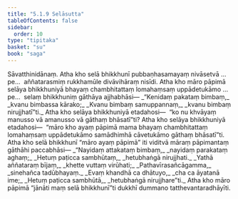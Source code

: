 ```yaml
---
title: "5.1.9 Selāsutta"
tableOfContents: false
sidebar:
  order: 10
type: "tipitaka"
basket: "su"
book: "saga"
---
```



<DynamicBreadcrumb />

<Division number="170" book="saga">

<Paragraph number="990" book="saga">
Sāvatthinidānaṃ. Atha kho selā bhikkhunī pubbaṇhasamayaṃ nivāsetvā …pe…  aññatarasmiṃ rukkhamūle divāvihāraṃ nisīdi. Atha kho māro pāpimā selāya bhikkhuniyā bhayaṃ chambhitattaṃ lomahaṃsaṃ uppādetukāmo …pe…  selaṃ bhikkhuniṃ gāthāya ajjhabhāsi—
</Paragraph>

<Paragraph number="991" type="verses" book="saga">
_“Kenidaṃ pakataṃ bimbaṃ,_  
_kvanu bimbassa kārako;_  
_Kvanu bimbaṃ samuppannaṃ,_  
_kvanu bimbaṃ nirujjhatī”ti._  

</Paragraph>

<Paragraph number="992" book="saga">
Atha kho selāya bhikkhuniyā etadahosi—  “ko nu khvāyaṃ manusso vā amanusso vā gāthaṃ bhāsatī”ti? Atha kho selāya bhikkhuniyā etadahosi—  “māro kho ayaṃ pāpimā mama bhayaṃ chambhitattaṃ lomahaṃsaṃ uppādetukāmo samādhimhā cāvetukāmo gāthaṃ bhāsatī”ti. Atha kho selā bhikkhunī “māro ayaṃ pāpimā” iti viditvā māraṃ pāpimantaṃ gāthāhi paccabhāsi—
</Paragraph>

<Paragraph number="993" type="verses" book="saga">
_“Nayidaṃ attakataṃ bimbaṃ,_  
_nayidaṃ parakataṃ aghaṃ;_  
_Hetuṃ paṭicca sambhūtaṃ,_  
_hetubhaṅgā nirujjhati._  

</Paragraph>

<Paragraph number="994" type="verses" book="saga">
_Yathā aññataraṃ bījaṃ,_  
_khette vuttaṃ virūhati;_  
_Pathavīrasañcāgamma,_  
_sinehañca tadūbhayaṃ._  

</Paragraph>

<Paragraph number="995" type="verses" book="saga">
_Evaṃ khandhā ca dhātuyo,_  
_cha ca āyatanā ime;_  
_Hetuṃ paṭicca sambhūtā,_  
_hetubhaṅgā nirujjhare”ti._  

</Paragraph>

<Paragraph number="996" book="saga">
Atha kho māro pāpimā “jānāti maṃ selā bhikkhunī”ti dukkhī dummano tatthevantaradhāyīti.
</Paragraph>
</Division>